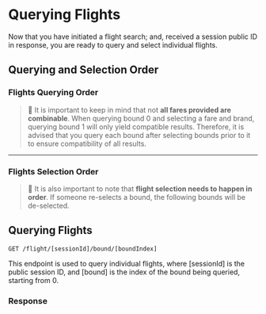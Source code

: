 # Querying Flights

Now that you have initiated a flight search; and, received a session public ID in response, you are ready to query and select individual flights.

## Querying and Selection Order

### Flights Querying Order

> 🧨 It is important to keep in mind that not **all fares provided are combinable**. When querying bound 0 and selecting a fare and brand, querying bound 1 will only yield compatible results. Therefore, it is advised that you query each bound after selecting bounds prior to it to ensure compatibility of all results.

---

### Flights Selection Order

> 🧨 It is also important to note that **flight selection needs to happen in order**. If someone re-selects a bound, the following bounds will be de-selected.

## Querying Flights

`GET /flight/[sessionId]/bound/[boundIndex]`

This endpoint is used to query individual flights, where [sessionId] is the public session ID, and [bound] is the index of the bound being queried, starting from 0.

### Response
